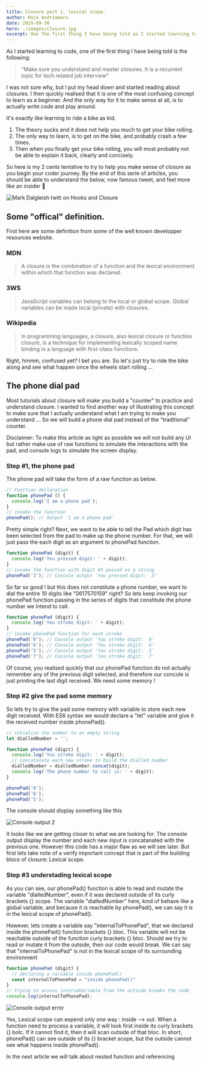 ```yaml
---
title: Closure part 1, lexical scope.
author: Haja Andriamaro
date: 2019-09-30
hero: ./images/closure.jpg
excerpt: One the first thing I have being told as I started learning to code is
---
```


As I started learning to code, one of the first thing I have being told  is the following: 
> "Make sure you understand and master closures. It is a recurrent topic for tech related job interview"

I was not sure why, but I put my head down and started reading about closures. I then quickly realised that it is one of the most 
confusing concept to learn as a beginner. And the only way for it to make sense at all, is to actually write code and play around.

It's exactly like learning to ride a bike as kid. 

1. The theory sucks and it does not help you much to get your bike rolling. 
2. The only way to learn, is to get on the bike, and probably crash a few times.
3. Then when you finally get your bike rolling, you will most probably not be able to explain it back, clearly and concisely.

So here is my 2 cents tentative to try to help you make sense of closure as you begin your coder journey. 
By the end of this serie of articles, you should be able to understand the below, now famous tweet, and feel more like an insider 🙂

<div className="Image__Small">
  <img
    src="./images/closure-twit.png"
    alt="Mark Dalgleish twitt on Hooks and Closure"
  />
</div>

## Some "offical" definition.

First here are some definition from some of the well known developper resources website.

### MDN 

> A closure is the combination of a function and the lexical environment within which that function was declared.

### 3WS 

> JavaScript variables can belong to the local or global scope. Global variables can be made local (private) with closures.

### Wikipedia 

> In programming languages, a closure, also lexical closure or function closure, is a technique for implementing lexically scoped name binding in a language with first-class functions.


Right, hmmm, confused yet? I bet you are. So let's just try to ride the bike along and see what happen once the wheels start rolling ...

## The phone dial pad

Most tutorials about closure will make you build a "counter" to practice and understand closure. 
I wanted to find another way of illustrating this concept to make sure that I actually understand what I am trying to make you understand ... 
So we will build a phone dial pad instead of the "traditional" counter.

Disclaimer: To make this article as light as possible we will not build any UI but rather make use of raw functions to simulate the interactions with the pad, and console logs to simulate the screen display.

### Step #1, the phone pad

The phone pad will take the form of a raw function as below.

```javascript 
// Function declaration
function phonePad () {
  console.log('I am a phone pad');
}
// invoke the function
phonePad(); // Output 'I am a phone pad'
```

Pretty simple right? Next, we want to be able to tell the Pad which digit has been selected from the pad to make up the phone number. 
For that, we will just pass the each digit as an argument to phonePad function.

```javascript
function phonePad (digit) {
  console.log('You pressed digit: ' + digit);
}
// invoke the function with digit #3 passed as a string
phonePad('3'); // Console output 'You pressed digit:  3'
```
So far so good ! but this does not constitute a phone number, we want to dial the entire 10 digits like "0617570159" right? 
So lets keep invoking our phonePad function passing in the series of digits that constitute the phone number we intend to call.

```javascript
function phonePad (digit) {
  console.log('You stroke digit: ' + digit);
}
// invoke phonePad function for each stroke 
phonePad('0'); // Console output 'You stroke digit:  0'
phonePad('6'); // Console output 'You stroke digit:  6'
phonePad('5'); // Console output 'You stroke digit:  5'
phonePad('7'); // Console output 'You stroke digit:  7'
```

Of course, you realised quickly that our phonePad function 
do not actually remember any of the previous digit selected, and therefore our concole is just printing the last digit received.
We need some memory !

### Step #2 give the pad some memory

So lets try to give the pad some memory with variable to store each new digit received. 
With ES6 syntax we would declare a "let" variable and give it the received number inside phonePad().

```javascript
// intialise the number to an empty string
let dialledNumber = '';

function phonePad (digit) {
  console.log('You stroke digit: ' + digit);
  // concatanate each new stroke to build the dialled number
  dialledNumber = dialledNumber.concat(digit);
  console.log('The phone number to call is: ' + digit);
}

phonePad('0'); 
phonePad('6');
phonePad('5');
```
The console should display something like this
<div className="Image__Small">
  <img
    src="./images/console.png"
    alt="Console output 2"
  />
</div>

It looks like we are getting closer to what we are looking for. The console output display the number and each new input 
is concatanated with the previous one. 
However this code has a major flaw as we will see later. But first lets take note of a verify important concept
that is part of the building blocs of closure: Lexical scope.

### Step #3 understading lexical scope

As you can see, our phonePad() function is able to read and mutate the variable "dialledNumber", 
even if it was declared outside of its curly brackets {} scope. The variable "dialledNumber" here, kind of behave like a global variable,
and because it is reachable by phonePad(), we can say it is in the lexical scope of phonePad(). 

However, lets create a variable say "internalToPhonePad", that we declared inside the phonePad() function brackets {} bloc. 
This variable will not be reachable outside of the function curly brackets {} bloc. Should we try to read or mutate it 
from the outside, then our code would break. We can say that "internalToPhonePad" is not in the lexical scope of its surrounding environment 

```javascript
function phonePad (digit) {
  // declaring a variable inside phonePad()
  const internalToPhonePad = "inside phonePad()"
}
// trying to access internaVariable from the outside breaks the code
console.log(internalToPhonePad);
```

<div className="Image__Small">
  <img
    src="./images/error-3.png"
    alt="Console output error"
  />
</div>

Yes, Lexical scope can expend only one way : inside --> out. When a function need to process a variable, it will look first inside
its curly brackets {} bolc. If it cannot find it, then it will scan outside of that bloc. 
In short, phonePad() can see outside of its {} bracket scope, but the outside cannot see what happens inside phonePad().

In the next article we will talk about nested function and referencing
